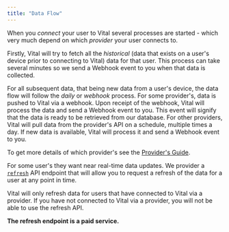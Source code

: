 ```yaml
---
title: "Data Flow"
---
```


When you _connect_ your user to Vital several processes are started - which very much depend
on which _provider_ your user connects to.

Firstly, Vital will try to fetch all the _historical_ (data that exists on
a user's device prior to connecting to Vital) data for that user. This process
can take several minutes so we send a Webhook event to you when that data is collected.

For all subsequent data, that being new data from a user's device, the data flow
will follow the _daily_ or _webhook_ process. For some provider's, data is pushed
to Vital via a webhook. Upon receipt of the webhook, Vital will process the data
and send a Webhook event to you. This event will signify that the data is ready to
be retrieved from our database. For other providers, Vital will pull data from
the provider's API on a schedule, multiple times a day. If new data is available,
Vital will process it and send a Webhook event to you.

To get more details of which provider's see the [Provider's Guide]().

For some user's they want near real-time data updates. We provider a [`refresh`]() API endpoint
that will allow you to request a refresh of the data for a user at any point in time.

<Warning>

Vital will only refresh data for users that have connected to Vital via a provider.
If you have not connected to Vital via a provider, you will not be able to use the refresh API.

**The refresh endpoint is a paid service.**

</Warning>
